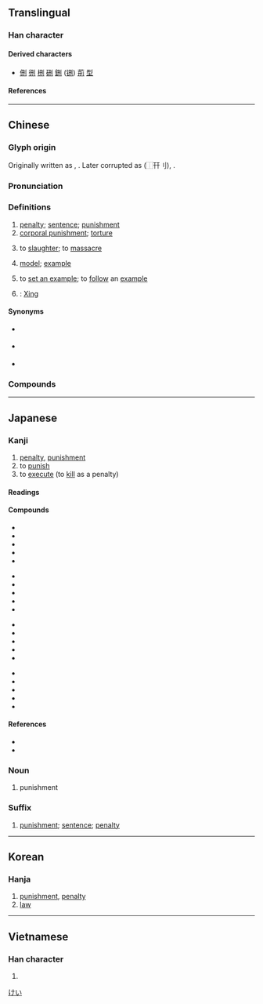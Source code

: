 {{also|形}}
{{character info}}
==Translingual==

===Han character===
{{Han char|rn=18|rad=刀|as=04|sn=6|four=12400|canj=MTLN|ids=⿰开刂}}

====Derived characters====
* [[侀]] [[㣜]] [[㭢]] [[硎]] [[鉶]] ([[铏]]) [[荊]] [[型]]

====References====
{{Han ref|kx=0137.110|dkj=01886|dj=0308.160|hdz=10324.150|uh=5211}}

----

==Chinese==
{{zh-forms|alt=㓝,𠛬}}

===Glyph origin===
{{Han etym}}
Originally written as {{zh-l|㓝}}, {{Han compound|井|刀|alt2=刂|ls=psc|c1=p|c2=s|nocap=1}}.  Later corrupted as {{zh-l|𠛬}} (⿰幵刂), {{Han compound|幵|刀|alt2=刂|c1=p|c2=s|ls=psc|nocap=1}}.

===Pronunciation===
{{zh-pron
|m=xíng
|m-s=xin2
|c=jing4
|c-t=yen3
|h=pfs=hìn
|j=xing1
|md=hìng
|mn=hêng
|mn-t=hêng5
|mc=y
|oc=y
|cat=n,v
}}

===Definitions===
{{zh-hanzi}}

# [[penalty]]; [[sentence]]; [[punishment]]
# [[corporal punishment]]; [[torture]]
# {{lb|zh|literary}} to [[slaughter]]; to [[massacre]]
# {{zh-o}} [[model]]; [[example]]
# {{zh-o}} to [[set an example]]; to [[follow]] an [[example]]
# {{surname|zh}}: [[Xing]]

====Synonyms====
* {{sense|penalty}} {{zh-l|刑罰}}
* {{sense|corporal punishment}} {{zh-l|體罰}}
* {{sense|to slaughter}}
{{zh-syn-saurus|殺死}}

===Compounds===
{{zh-der|上刑|主刑|九刑|五刑|免刑|八刑|典刑|刑事|刑事主權|刑事學|刑事局|刑事案|刑事犯|刑事訴訟|刑事調查|刑事警察|刑事責任|刑于|刑人|刑具|刑剋|刑名|刑問|刑器|刑場|刑官|刑席|刑庭|刑律|刑憲|刑戮|刑房|刑政|刑書|刑期|刑期無刑|刑杖|刑案|刑求|刑法|刑法學|刑清|刑網|刑罰|刑臣|刑訊|刑警|刑警隊|刑責|刑賞|刑辟|刑部|刑部尚書|刑錯|刑餘|刑馬作誓|刑鼎|刖刑|判刑|剮刑|加刑|動刑|受刑|受刑人|嚴刑|嚴刑峻法|土刑|報應刑|大刑|天刑|官刑|宮刑|寬刑省法|常刑|徒刑|從刑|恤刑|慎刑|懷刑|扑作教刑|挺刑|政簡刑清|斬刑|明刑|明刑弼教|明正典刑|易刑處分|晉鑄刑鼎|有期徒刑|服刑|極刑|死刑|毒刑|決獄斷刑|流刑|淫刑|減刑|濫刑|炮烙之刑|焚如之刑|無期徒刑|熬刑|特別刑法|理刑官|用刑|省刑薄斂|磔刑|祥刑|私刑|科刑|竹刑|笞刑|絞刑|緩刑|繁刑重斂|繁刑重賦|罪刑|義刑義殺|肆刑|肉刑|能力刑|腐刑|臨刑|自由刑|苦刑|處刑|行刑|行刑場|詳刑|象刑|財產刑|贖刑|輕刑|逃刑|遣刑|酷刑|量刑|附加刑|隆刑峻法|電刑|鞭刑|墨刑|刑天}}

----

==Japanese==

===Kanji===
{{ja-kanji|grade=c|rs=刀04}}

# [[penalty]], [[punishment]]
# to [[punish]]
# to [[execute]] (to [[kill]] as a penalty)

====Readings====
{{ja-readings
|goon=ぎょう<ぎやう
|kanon=けい
|kun=しおき, おしおき
|nanori=のり
}}

====Compounds====
{{top4}}
* {{ja-r|刑%部%省|ぎょう%ぶ%しょう}}
* {{ja-r|刑%罪|けい%ざい}}
* {{ja-r|刑%死|けい%し}}
* {{ja-r|刑%事|けい%じ}}
* {{ja-r|刑%場|けい%じょう}}
{{mid4}}
* {{ja-r|刑%罰|けい%ばつ}}
* {{ja-r|刑%法|けい%ほう}}
* {{ja-r|刑%務%所|けい%む%しょ}}
* {{ja-r|刑%余|けい%よ}}
* {{ja-r|刑%吏|けい%り}}
{{mid4}}
* {{ja-r|寛%刑|かん%けい}}
* {{ja-r|求%刑|きゅう%けい}}
* {{ja-r|宮%刑|きゅう%けい}}
* {{ja-r|厳%刑|げん%けい}}
* {{ja-r|減%刑|げん%けい}}
{{mid4}}
* {{ja-r|死%刑|し%けい}}
* {{ja-r|終%身%刑|しゅう%しん%けい}}
* {{ja-r|処%刑|しょ%けい}}
* {{ja-r|磔%刑|たっ%けい}}
* {{ja-r|笞%刑|ち%けい}}
{{bottom}}

====References====
* {{S-JIS|8C59}}
* {{JIS|373A}}

===Noun===
{{ja-noun|けい}}

# punishment

===Suffix===
{{ja-pos|suffix|けい}}

# [[punishment]]; [[sentence]]; [[penalty]]

[[Category:ja:Law enforcement|けい]]

----

==Korean==

===Hanja===
{{ko-hanja|형}}

# [[punishment]], [[penalty]]
# [[law]]

----

==Vietnamese==

===Han character===
{{vi-readings|reading=[[hình]]|rs=刀04}}

# {{rfdef|vi|sort=刀04}}